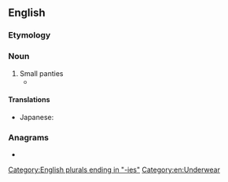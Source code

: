 ==English==

===Etymology===
{{blend|en|scant|panties}}

===Noun===
{{en-noun|-}}

# Small panties
#* {{quote-book|year=1955|author=[[w:Vladimir Nabokov|Vladimir Nabokov]]|title=[[w:Lolita|Lolita]]
|passage=...and what little girl would not like to whirl in a circular skirt and '''scanties'''?}}

====Translations====
{{trans-top|small panties}}
* Japanese: {{t|ja|スキャンティー|tr=sukyantī}}
{{trans-mid}}
{{trans-bottom}}

===Anagrams===
* {{anagrams|en|acnestis|cineasts}}

[[Category:English plurals ending in "-ies"]]
[[Category:en:Underwear]]